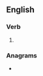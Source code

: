 ==English==

===Verb===
{{head|en|verb form}}

# {{en-third-person singular of|translocate}}

===Anagrams===
* {{anagrams|en|a=aacelnorsstt|cotranslates|sternacostal|transcolates}}
